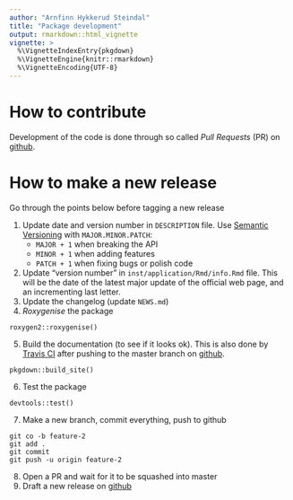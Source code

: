```yaml
---
author: "Arnfinn Hykkerud Steindal"
title: "Package development"
output: rmarkdown::html_vignette
vignette: >
  %\VignetteIndexEntry{pkgdown}
  %\VignetteEngine{knitr::rmarkdown}
  %\VignetteEncoding{UTF-8}
---
```


# How to contribute

Development of the code is done through so called *Pull Requests* (PR) on [github](https://github.com/mong/tmongr).

# How to make a new release

Go through the points below before tagging a new release

1. Update date and version number in `DESCRIPTION` file. Use [Semantic Versioning](https://semver.org/) with `MAJOR.MINOR.PATCH`:
    - `MAJOR + 1` when breaking the API 
    - `MINOR + 1` when adding features
    - `PATCH + 1` when fixing bugs or polish code
2. Update "version number" in `inst/application/Rmd/info.Rmd` file. This will be the date of the latest major update of the official web page, and an incrementing last letter.
3. Update the changelog (update `NEWS.md`)
4. *Roxygenise* the package
```
roxygen2::roxygenise()
```
5. Build the documentation (to see if it looks ok). This is also done by [Travis CI](https://travis-ci.org/mong/tmongr/builds) after pushing to the master branch on [github](https://github.com/mong/tmongr).
```
pkgdown::build_site()
```
6. Test the package
```
devtools::test()
```
7. Make a new branch, commit everything, push to github
```
git co -b feature-2
git add .
git commit
git push -u origin feature-2
```
8. Open a PR and wait for it to be squashed into master
9. Draft a new release on [github](https://github.com/mong/tmongr/releases/new)


<!--
## How to install pkgdown

```
httr::set_config(httr::use_proxy(url="<proxy>", port=<port>)) # Only if behind HN proxy
devtools::install_github("r-lib/pkgdown")
```
-->


